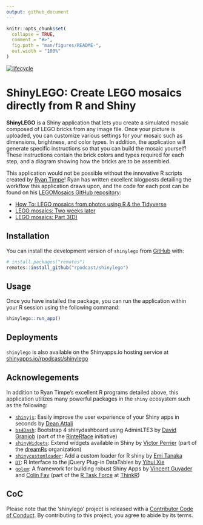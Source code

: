 ```yaml
---
output: github_document
---
```


<!-- README.md is generated from README.Rmd. Please edit that file -->

```r
knitr::opts_chunk$set(
  collapse = TRUE,
  comment = "#>",
  fig.path = "man/figures/README-",
  out.width = "100%"
)
```

[![lifecycle](https://img.shields.io/badge/lifecycle-experimental-orange.svg)](https://www.tidyverse.org/lifecycle/#experimental)

# ShinyLEGO: Create LEGO mosaics directly from R and Shiny

__ShinyLEGO__ is a Shiny application that lets you create a simulated mosaic composed of LEGO bricks from any image file. Once your picture is uploaded, you can customize various settings for your mosaic such as dimensions, brightness, and color types.  In addition, the application will generate specific instructions so that you can build the mosaic yourself!  These instructions contain the brick colors and types required for each step, and a diagram showing how the bricks are to be assembled.  

This application would not be possible without the innovative R scripts created by [Ryan Timpe](http://www.ryantimpe.com/)!  Ryan has written excellent blogposts detailing the workflow this application draws upon, and the code for each post can be found on his [LEGOMosaics GitHub repository](https://github.com/ryantimpe/LEGOMosaics):

* [How To: LEGO mosaics from photos using R & the Tidyverse](http://www.ryantimpe.com/post/lego-mosaic1/)
* [LEGO mosaics: Two weeks later](http://www.ryantimpe.com/post/lego-mosaic2/)
* [LEGO mosaics: Part 3(D)](http://www.ryantimpe.com/post/lego-mosaic3/)

## Installation

You can install the development version of `shinylego` from [GitHub](https://gitlab.com) with:

``` r
# install.packages("remotes")
remotes::install_github("rpodcast/shinylego")
```

## Usage

Once you have installed the package, you can run the application within your R session using the following command:

```r
shinylego::run_app()
```

## Deployments

`shinylego` is also available on the Shinyapps.io hosting service at [shinyapps.io/rpodcast/shinylego](https://shinyapps.io/rpodcast/shinylego)

## Acknowlegements

In addition to Ryan Timpe's excellent R programs detailed above, this application utilizes many powerful packages in the `shiny` ecosystem such as the following:

* [`shinyjs`](https://deanattali.com/shinyjs): Easily improve the user experience of your Shiny apps in seconds by [Dean Attali](https://deanattali.com/)
* [`bs4Dash`](https://rinterface.github.io/bs4Dash/index.html): Bootstrap 4 shinydashboard using AdminLTE3  by [David Granjob](https://twitter.com/divadnojnarg) (part of the [RinteRface](https://rinterface.com/) initiative)
* [`shinyWidgets`](https://dreamrs.github.io/shinyWidgets/index.html): Extend widgets available in Shiny by [Victor Perrier](https://twitter.com/_pvictorr) (part of the [dreamRs](https://www.dreamrs.fr/) organization) 
* [`shinycustomloader`](https://emitanaka.github.io/shinycustomloader/): Add a custom loader for R shiny by [Emi Tanaka](https://emitanaka.github.io/)
* [`DT`](https://rstudio.github.io/DT): R Interface to the jQuery Plug-in DataTables by [Yihui Xie](https://yihui.name/)
* [`golem`](https://github.com/ThinkR-open/golem/): A framework for building robust Shiny Apps by [Vincent Guyader](https://github.com/VincentGuyader) and [Colin Fay](http://colinfay.me/) (part of the [R Task Force](https://rtask.thinkr.fr/) at [ThinkR](https://thinkr.fr/))

## CoC

Please note that the 'shinylego' project is released with a [Contributor Code of Conduct](CODE_OF_CONDUCT.md). By contributing to this project, you agree to abide by its terms.

